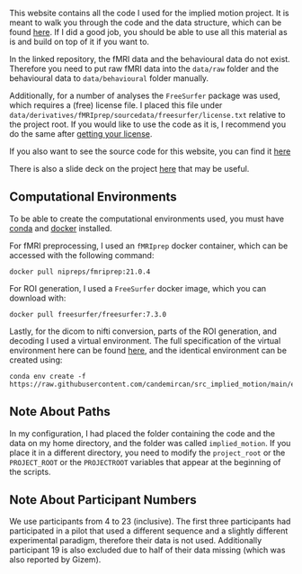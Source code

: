 This website contains all the code I used for the implied motion project.
It is meant to walk you through the code and the data structure, which can be found [here](https://github.com/candemircan/src_implied_motion).
If I did a good job, you should be able to use all this material as is and build on top of it if you want to.

In the linked repository, the fMRI data and the behavioural data do not exist.
Therefore you need to put raw fMRI data into the `data/raw` folder and the behavioural data to `data/behavioural` folder manually.

Additionally, for a number of analyses the `FreeSurfer` package was used, which requires a (free) license file.
I placed this file under `data/derivatives/fMRIprep/sourcedata/freesurfer/license.txt` relative to the project root.
If you would like to use the code as it is, I recommend you do the same after [getting your license](https://surfer.nmr.mgh.harvard.edu/registration.html).


If you also want to see the source code for this website, you can find it [here](https://github.com/candemircan/docs_implied_motion)

There is also a slide deck on the project [here](https://candemircan.github.io/presentations/presentation_implied_motion) that may be useful.

## Computational Environments

To be able to create the computational environments used, you must have [conda](https://docs.conda.io/en/latest/) and [docker](https://www.docker.com/) installed.

For fMRI preprocessing, I used an `fMRIprep` docker container, which can be accessed with the following command:

```
docker pull nipreps/fmriprep:21.0.4
```

For ROI generation, I used a `FreeSurfer` docker image, which you can download with:

```
docker pull freesurfer/freesurfer:7.3.0
```

Lastly, for the dicom to nifti conversion, parts of the ROI generation, and decoding I used a virtual environment.
The full specification of the virtual environment here can be found [here](https://github.com/candemircan/src_implied_motion/blob/main/environment.yml), and the identical environment can be created using:

```
conda env create -f https://raw.githubusercontent.com/candemircan/src_implied_motion/main/environment.yml
```

## Note About Paths

In my configuration, I had placed the folder containing the code and the data on my home directory, and the folder was called `implied_motion`.
If you place it in a different directory, you need to modify the `project_root` or the `PROJECT_ROOT` or the `PROJECTROOT` variables that appear at the beginning of the scripts.

## Note About Participant Numbers

We use participants from 4 to 23 (inclusive). The first three participants had participated in a pilot that used a different sequence and a slightly different experimental paradigm, therefore their data is not used.
Additionally participant 19 is also excluded due to half of their data missing (which was also reported by Gizem).